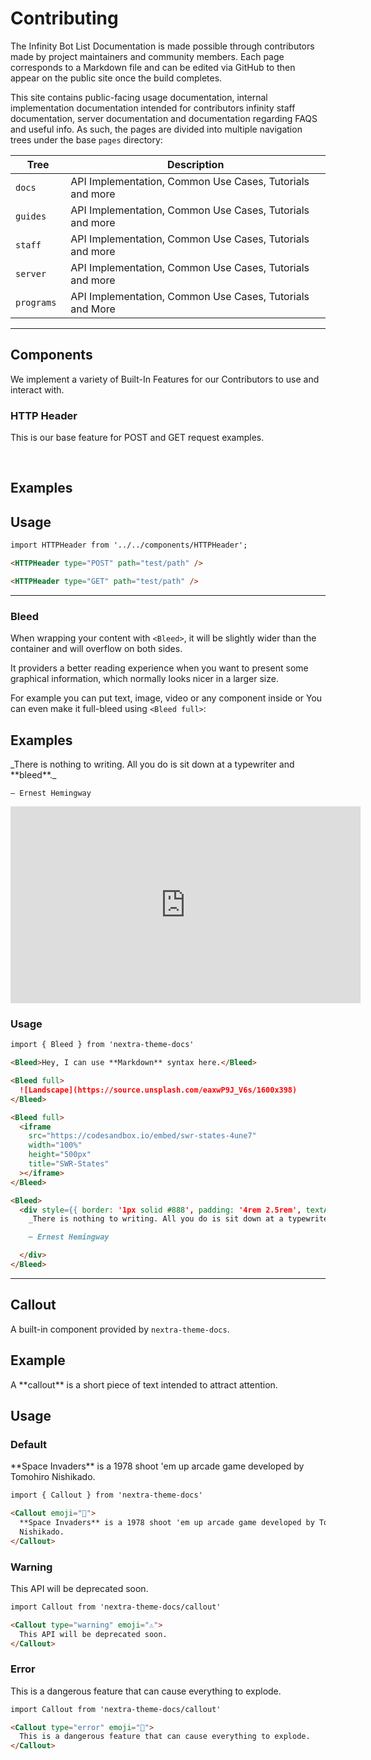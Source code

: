 # Contributing

The Infinity Bot List Documentation is made possible through contributors made by project maintainers and community members.
Each page corresponds to a Markdown file and can be edited via GitHub to then appear on the public site once the build completes.

This site contains public-facing usage documentation, internal implementation documentation intended for contributors
infinity staff documentation, server documentation and documentation regarding FAQS and useful info.
As such, the pages are divided into multiple navigation trees under the base `pages` directory:

| Tree        | Description                                              |
| ----------- | -------------------------------------------------------- |
| `docs `     | API Implementation, Common Use Cases, Tutorials and more |
| `guides `   | API Implementation, Common Use Cases, Tutorials and more |
| `staff `    | API Implementation, Common Use Cases, Tutorials and more |
| `server `   | API Implementation, Common Use Cases, Tutorials and more |
| `programs ` | API Implementation, Common Use Cases, Tutorials and More |

---

## Components

We implement a variety of Built-In Features for our Contributors to use and interact with.

### HTTP Header

This is our base feature for POST and GET request examples.

<br /> 


## Examples

<HTTPHeader type="POST" path="test/path" />
<HTTPHeader type="GET" path="test/path" />

## Usage

```markdown
import HTTPHeader from '../../components/HTTPHeader';

<HTTPHeader type="POST" path="test/path" />

<HTTPHeader type="GET" path="test/path" />
```

---

### Bleed

When wrapping your content with `<Bleed>`, it will be slightly wider than the container
and will overflow on both sides.

It providers a better reading experience when you want to present some graphical information, which normally
looks nicer in a larger size.

For example you can put text, image, video or any component inside
or You can even make it full-bleed using `<Bleed full>`:


## Examples

<Bleed>
  <div style={{ border: '1px solid #888', padding: '4rem 2.5rem', textAlign: 'center' }}>
    _There is nothing to writing. All you do is sit down at a typewriter and **bleed**._

    — Ernest Hemingway

  </div>
</Bleed>

<Bleed>
  <iframe
    width="560"
    height="315"
    src="https://www.youtube.com/embed/o-YBDTqX_ZU"
    title="YouTube video player"
    frameborder="0"
    allow="accelerometer; 
    autoplay; 
    clipboard-write; 
    encrypted-media; 
    gyroscope; 
    picture-in-picture"
    allowfullscreen
  ></iframe>
</Bleed>

### Usage

```markdown
import { Bleed } from 'nextra-theme-docs'

<Bleed>Hey, I can use **Markdown** syntax here.</Bleed>

<Bleed full>
  ![Landscape](https://source.unsplash.com/eaxwP9J_V6s/1600x398)
</Bleed>

<Bleed full>
  <iframe
    src="https://codesandbox.io/embed/swr-states-4une7"
    width="100%"
    height="500px"
    title="SWR-States"
  ></iframe>
</Bleed>
```

```markdown
<Bleed>
  <div style={{ border: '1px solid #888', padding: '4rem 2.5rem', textAlign: 'center' }}>
    _There is nothing to writing. All you do is sit down at a typewriter and **bleed**._

    — Ernest Hemingway

  </div>
</Bleed>
```

---

## Callout

A built-in component provided by `nextra-theme-docs`.


## Example

<Callout>
  A **callout** is a short piece of text intended to attract attention.
</Callout>

## Usage

### Default

<Callout emoji="👾">
  **Space Invaders** is a 1978 shoot 'em up arcade game developed by Tomohiro
  Nishikado.
</Callout>

```markdown
import { Callout } from 'nextra-theme-docs'

<Callout emoji="👾">
  **Space Invaders** is a 1978 shoot 'em up arcade game developed by Tomohiro
  Nishikado.
</Callout>
```

### Warning

<Callout type="warning" emoji="⚠️">
  This API will be deprecated soon.
</Callout>

```markdown
import Callout from 'nextra-theme-docs/callout'

<Callout type="warning" emoji="⚠️">
  This API will be deprecated soon.
</Callout>
```

### Error

<Callout type="error" emoji="🚫">
  This is a dangerous feature that can cause everything to explode.
</Callout>

```markdown
import Callout from 'nextra-theme-docs/callout'

<Callout type="error" emoji="️🚫">
  This is a dangerous feature that can cause everything to explode.
</Callout>
```
